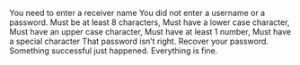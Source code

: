 
<Rule my={4} />

<Banner variant="error">You need to enter a receiver name</Banner>
<Banner title="Whoops!" variant="error">
  You did not enter a username or a password.
</Banner>
<Banner variant="error">
  Must be at least 8 characters, Must have a lower case character, Must have an
  upper case character, Must have at least 1 number, Must have a special
  character
</Banner>
<Banner title="Sorry!" variant="warning">
  That password isn’t right. <Link url="/">Recover your password.</Link>
</Banner>
<Banner title="Nice!" variant="success">
  Something successful just happened.
</Banner>
<Banner title="Okay">Everything is fine.</Banner>
